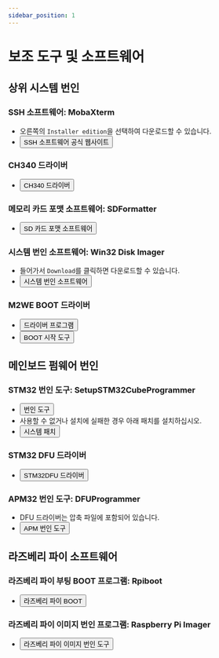 ```yaml
---
sidebar_position: 1
---
```


# 보조 도구 및 소프트웨어

## **상위 시스템 번인**

### SSH 소프트웨어: MobaXterm
* 오른쪽의 `Installer edition`을 선택하여 다운로드할 수 있습니다.
* <Button variant="contained" disableElevation href="https://mobaxterm.mobatek.net/download-home-edition.html">SSH 소프트웨어 공식 웹사이트</Button>

### CH340 드라이버
* <Button variant="contained" disableElevation href="https://cdn.mellow.klipper.cn/EXE/CH340.zip">CH340 드라이버</Button>

### 메모리 카드 포맷 소프트웨어: SDFormatter
* <Button variant="contained" disableElevation href="https://www.waveshare.net/w/upload/d/d7/Panasonic_SDFormatter.zip">SD 카드 포맷 소프트웨어</Button>

### 시스템 번인 소프트웨어: Win32 Disk Imager
* 들어가서 `Download`를 클릭하면 다운로드할 수 있습니다.
* <Button variant="contained" disableElevation href="https://sourceforge.net/projects/win32diskimager/">시스템 번인 소프트웨어</Button>

### M2WE BOOT 드라이버
* <Button variant="contained" disableElevation href="https://cdn.mellow.klipper.cn/Utils/zadig-2.7.exe">드라이버 프로그램</Button>
* <Button variant="contained" disableElevation href="https://cdn.mellow.klipper.cn/Utils/FLY-BOOT-Setup.msi">BOOT 시작 도구</Button>

## **메인보드 펌웨어 번인**

### STM32 번인 도구: SetupSTM32CubeProgrammer
* <Button variant="contained" disableElevation href="https://cdn.mellow.klipper.cn/EXE/SetupSTM32CubeProgrammer_win64.zip">번인 도구</Button>
* 사용할 수 없거나 설치에 실패한 경우 아래 패치를 설치하십시오.
* <Button variant="contained" disableElevation href="https://cdn.mellow.klipper.cn/EXE/%E5%BE%AE%E8%BD%AF%E5%B8%B8%E7%94%A8%E8%BF%90%E8%A1%8C%E5%BA%93%E5%90%88%E9%9B%86.zip">시스템 패치</Button>

### STM32 DFU 드라이버
* <Button variant="contained" disableElevation href="https://cdn.mellow.klipper.cn/EXE/STM32DFU.zip">STM32DFU 드라이버</Button>

### APM32 번인 도구: DFUProgrammer
* DFU 드라이버는 압축 파일에 포함되어 있습니다.
* <Button variant="contained" disableElevation href="https://cdn.mellow.klipper.cn/EXE/DFUProgrammer.zip">APM 번인 도구</Button>

## **라즈베리 파이 소프트웨어**

### 라즈베리 파이 부팅 BOOT 프로그램: Rpiboot
* <Button variant="contained" disableElevation href="https://files.waveshare.net/wiki/w/upload/f/f3/Rpiboot_setup.zip">라즈베리 파이 BOOT</Button>

### 라즈베리 파이 이미지 번인 프로그램: Raspberry Pi Imager
* <Button variant="contained" disableElevation href="https://www.raspberrypi.com/software/">라즈베리 파이 이미지 번인 도구</Button>